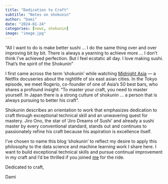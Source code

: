 ```yaml
---
title: "Dedication to Craft"
subtitle: "Notes on shokunin"
author: "Dami"
date: "2024-01-24"
categories: [news, shokunin]
image: "image.jpg"
---
```


::: {.callout-note appearance="minimal"}
“All I want to do is make better sushi … I do the same thing over and over improving bit by bit. There is always a yearning to achieve more … I don’t think I’ve achieved perfection. But I feel ecstatic all day. I love making sushi. That’s the spirit of the Shokunin”
:::

I first came across the term ’shokunin’ while watching [Midnight Asia](https://www.google.com/url?sa=t&rct=j&q=&esrc=s&source=web&cd=&cad=rja&uact=8&ved=2ahUKEwiq9Y6Jy_aDAxUeCTQIHfvLCssQFnoECFMQAQ&url=https%3A%2F%2Fwww.netflix.com%2Ftitle%2F81134160&usg=AOvVaw32hLs-4IhkC_KP3jTbcrgG&opi=89978449) — a Netflix docuseries about the nightlife of six east asian cities. In the Tokyo episode, we meet Rogerio, co-founder of one of Asia’s 50 best bars, who shares a profound insight: “To master your craft, you need to master yourself. In Japan there is a strong culture of shokunin … a person that is always pursuing to better his craft”.

Shokunin describes an orientation to work that emphasizes dedication to craft through exceptional technical skill and an unwavering quest for mastery. Jiro Ono, the star of 'Jiro Dreams of Sushi' and already a sushi master by every conventional standard, stands out and continues to passionately refine his craft because his aspiration is excellence itself. 

I’ve chosen to name this blog ‘shokunin’ to reflect my desire to apply this philosophy to the data science and machine learning work I share here. I want to build exceptional technical skills and pursue continual improvement in my craft and I’d be thrilled if you joined [me](../../about.qmd) for the ride.

Dedicated to craft,

Dami
